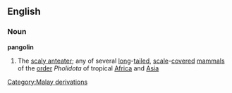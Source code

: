 ==English==
===Noun===
{{wikipedia}}
'''pangolin'''
#The [[scaly anteater]]; any of several [[long]]-[[tail]]ed, [[scale]]-[[cover]]ed [[mammal]]s of the [[order]] ''Pholidota'' of tropical [[Africa]] and [[Asia]]
[[Category:Malay derivations]]